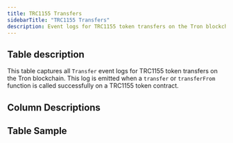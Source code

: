 ```yaml
---
title: TRC1155 Transfers
sidebarTitle: "TRC1155 Transfers"
description: Event logs for TRC1155 token transfers on the Tron blockchain. 
---
```


## Table description

This table captures all `Transfer` event logs for TRC1155 token transfers on the Tron blockchain.
This log is emitted when a `transfer` or `transferFrom` function is called successfully on a TRC1155 token contract.

## Column Descriptions


<ColumnDescriptions tableSchema="erc1155_tron" tableName="evt_transfersingle" />

## Table Sample


<TableSample tableSchema="erc1155_tron" tableName="evt_transfersingle" /> 
